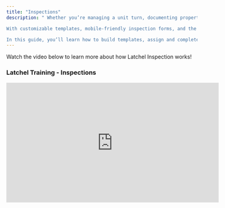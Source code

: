 ```yaml
---
title: "Inspections"
description: " Whether you’re managing a unit turn, documenting property conditions, or performing routine check-ins, Latchel’s Inspections feature gives you the tools to capture everything in one place—efficiently and clearly.

With customizable templates, mobile-friendly inspection forms, and the ability to create work orders directly from flagged items, your team can stay organized and on track from start to finish. Each inspection can be linked to a project for full visibility, helping you manage tasks, timelines, and property updates without missing a beat.

In this guide, you’ll learn how to build templates, assign and complete inspections, and turn inspection results into actionable tasks—all while keeping your workflow smooth and your team aligned."
---
```


Watch the video below to learn more about how Latchel Inspection works\!

### **Latchel Training - Inspections**

<Frame>
  <iframe width="560" height="315" src="https://www.youtube.com/embed/ya8bzMeBdds?si=Yg57CU2Vgz8GXZMh" title="YouTube video player" frameborder="0" allow="accelerometer; autoplay; clipboard-write; encrypted-media; gyroscope; picture-in-picture; web-share" referrerpolicy="strict-origin-when-cross-origin" allowfullscreen />
</Frame>